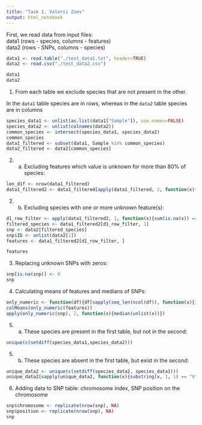 ```yaml
---
title: "Task 1. Valerii Zuev"
output: html_notebook
---
```

First, we read data from input files: <br>
data1 (rows - species, columns - features) <br>
data2 (rows - SNPs, columns - species)
```r
data1 <- read.table("./test_data1.txt", header=TRUE)
data2 <- read.csv("./test_data2.csv")

data1
data2
```
1. From each table we exclude species that are not present in the other.

In the `data1` table species are in rows, whereas in the `data2` table species are in columns
```r
species_data1 <- unlist(as.list(data1["Sample"]), use.names=FALSE)
species_data2 <- unlist(colnames(data2))
common_species <- intersect(species_data1, species_data2)
common_species
data1_filtered <- subset(data1, Sample %in% common_species)
data2_filtered <- data2[common_species]
```
2. (a) Excluding features which value is unknown for more than 80% of species:
```r
len_d1f <- nrow(data1_filtered)
data1_filtered2 <- data1_filtered[apply(data1_filtered, 2, function(x){sum(is.na(x)) <= 0.8 * len_d1f})]
```
2. (b) Excluding species with one or more unknown feature(s):
```r
d1_row_filter <- apply(data1_filtered2, 1, function(x){sum(is.na(x)) == 0})
filtered_species <- data1_filtered2[d1_row_filter, 1]
snp <- data2[filtered_species]
snp$ID <- unlist(data2[1])
features <- data1_filtered2[d1_row_filter, ]

features
```
3. Replacing unknown SNPs with zeros:
```r
snp[is.na(snp)] <- 0
snp
```
4. Calculating means of features and medians of SNPs:
```r
only_numeric <- function(df){df[sapply(seq_len(ncol(df)), function(x){is.numeric(df[, x])})]}
colMeans(only_numeric(features))
apply(only_numeric(snp), 2, function(x){median(unlist(x))})
```
5. (a) These species are present in the first table, but not in the second:
```r
unique(c(setdiff(species_data1,species_data2)))
```
5. (b) These species are absent in the first table, but exist in the second:
```r
unique_data2 <- unique(c(setdiff(species_data2, species_data1)))
unique_data2[sapply(unique_data2, function(x){substring(x, 1, 1) == "V"})]
```
6. Adding data to SNP table: chromosome index, SNP position on the chromosome
```r
snp$chromosome <- replicate(nrow(snp), NA)
snp$position <- replicate(nrow(snp), NA)
snp
```
